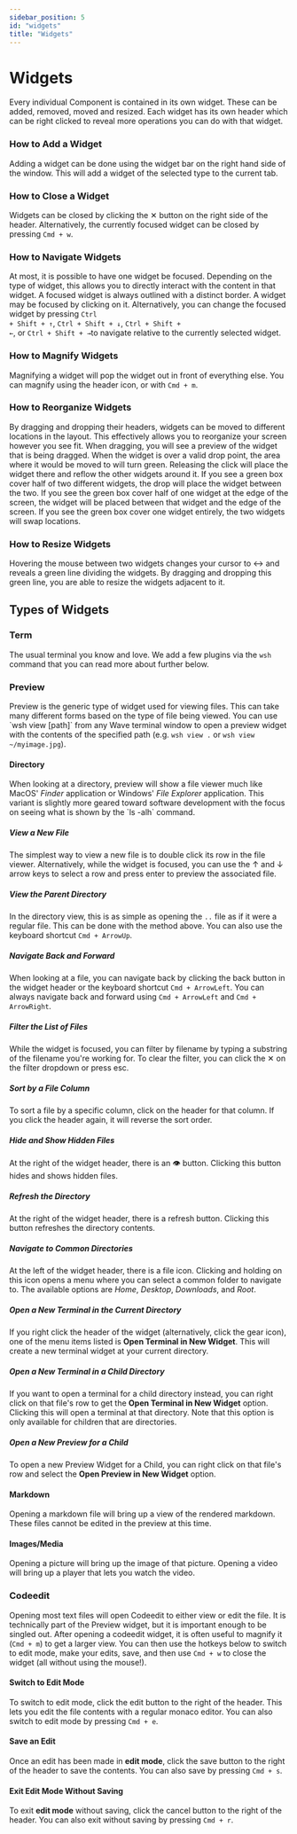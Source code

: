 ```yaml
---
sidebar_position: 5
id: "widgets"
title: "Widgets"
---
```

# Widgets

Every individual Component is contained in its own widget. These can be added, removed, moved and resized. Each widget has its own header which can be right clicked to reveal more operations you can do with that widget.

### How to Add a Widget
Adding a widget can be done using the widget bar on the right hand side of the window. This will add a widget of the selected type to the current tab.

### How to Close a Widget
Widgets can be closed by clicking the &#x2715; button on the right side of the header. Alternatively, the currently focused widget can be closed by pressing `Cmd + w`.

### How to Navigate Widgets
At most, it is possible to have one widget be focused. Depending on the type of widget, this allows you to directly interact with the content in that widget. A focused widget is always outlined with a distinct border. A widget may be focused by clicking on it. Alternatively, you can change the focused widget by pressing <code>Ctrl + Shift + &uarr;</code>, <code>Ctrl + Shift + &darr;</code>, <code>Ctrl + Shift + &larr;</code>, or <code>Ctrl + Shift + &rarr;</code>to navigate relative to the currently selected widget.

### How to Magnify Widgets
Magnifying a widget will pop the widget out in front of everything else. You can magnify using the header icon, or with `Cmd + m`.

### How to Reorganize Widgets
By dragging and dropping their headers, widgets can be moved to different locations in the layout. This effectively allows you to reorganize your screen however you see fit. When dragging, you will see a preview of the widget that is being dragged. When the widget is over a valid drop point, the area where it would be moved to will turn green. Releasing the click will place the widget there and reflow the other widgets around it. If you see a green box cover half of two different widgets, the drop will place the widget between the two. If you see the green box cover half of one widget at the edge of the screen, the widget will be placed between that widget and the edge of the screen. If you see the green box cover one widget entirely, the two widgets will swap locations.

### How to Resize Widgets
Hovering the mouse between two widgets changes your cursor to &harr; and reveals a green line dividing the widgets. By dragging and dropping this green line, you are able to resize the widgets adjacent to it.

## Types of Widgets

### Term
The usual terminal you know and love. We add a few plugins via the `wsh` command that you can read more about further below.

### Preview
Preview is the generic type of widget used for viewing files. This can take many different forms based on the type of file being viewed.
You can use \`wsh view [path]\` from any Wave terminal window to open a preview widget with the contents of the specified path (e.g. `wsh view .` or `wsh view ~/myimage.jpg`).

#### Directory
When looking at a directory, preview will show a file viewer much like MacOS' *Finder* application or Windows' *File Explorer* application. This variant is slightly more geared toward software development with the focus on seeing what is shown by the \`ls -alh\` command.

##### View a New File
The simplest way to view a new file is to double click its row in the file viewer. Alternatively, while the widget is focused, you can use the &uarr; and &darr; arrow keys to select a row and press enter to preview the associated file.

##### View the Parent Directory
In the directory view, this is as simple as opening the `..` file as if it were a regular file. This can be done with the method above.  You can also use the keyboard shortcut `Cmd + ArrowUp`.

##### Navigate Back and Forward
When looking at a file, you can navigate back by clicking the back button in the widget header or the keyboard shortcut `Cmd + ArrowLeft`.  You can always navigate back and forward using `Cmd + ArrowLeft` and `Cmd + ArrowRight`.

##### Filter the List of Files
While the widget is focused, you can filter by filename by typing a substring of the filename you're working for. To clear the filter, you can click the &#x2715; on the filter dropdown or press esc.

##### Sort by a File Column
To sort a file by a specific column, click on the header for that column. If you click the header again, it will reverse the sort order.

##### Hide and Show Hidden Files
At the right of the widget header, there is an &#128065;&#65039; button. Clicking this button hides and shows hidden files.

##### Refresh the Directory
At the right of the widget header, there is a refresh button. Clicking this button refreshes the directory contents.

##### Navigate to Common Directories
At the left of the widget header, there is a file icon. Clicking and holding on this icon opens a menu where you can select a common folder to navigate to. The available options are *Home*, *Desktop*, *Downloads*, and *Root*.

##### Open a New Terminal in the Current Directory
If you right click the header of the widget (alternatively, click the gear icon), one of the menu items listed is **Open Terminal in New Widget**. This will create a new terminal widget at your current directory.

##### Open a New Terminal in a Child Directory
If you want to open a terminal for a child directory instead, you can right click on that file's row to get the **Open Terminal in New Widget** option. Clicking this will open a terminal at that directory. Note that this option is only available for children that are directories.

##### Open a New Preview for a Child
To open a new Preview Widget for a Child, you can right click on that file's row and select the **Open Preview in New Widget** option.

#### Markdown
Opening a markdown file will bring up a view of the rendered markdown. These files cannot be edited in the preview at this time.

#### Images/Media
Opening a picture will bring up the image of that picture. Opening a video will bring up a player that lets you watch the video.

### Codeedit
Opening most text files will open Codeedit to either view or edit the file. It is technically part of the Preview widget, but it is important enough to be singled out.
After opening a codeedit widget, it is often useful to magnify it (`Cmd + m`) to get a larger view.  You can then
use the hotkeys below to switch to edit mode, make your edits, save, and then use `Cmd + w` to close the widget (all without using the mouse!).

#### Switch to Edit Mode
To switch to edit mode, click the edit button to the right of the header. This lets you edit the file contents with a regular monaco editor.
You can also switch to edit mode by pressing `Cmd + e`.

#### Save an Edit
Once an edit has been made in **edit mode**, click the save button to the right of the header to save the contents.
You can also save by pressing `Cmd + s`.

#### Exit Edit Mode Without Saving
To exit **edit mode** without saving, click the cancel button to the right of the header.
You can also exit without saving by pressing `Cmd + r`.
